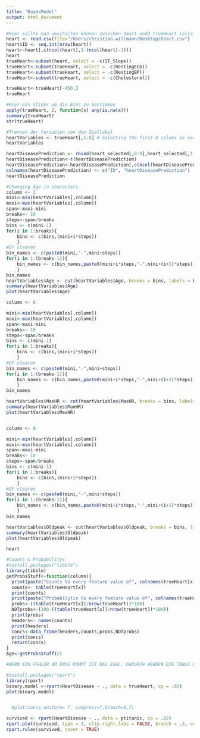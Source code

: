 ```yaml
---
title: "BayesModel"
output: html_document
---
```


```r
#Hier sollte man umschalten können zwischen heart undd trueHeart (also bereinigt und nicht bereinigt)
heart <- read.csv(file="/Users/christian.willmann/Desktop/heart.csv")
heart$ID <- seq.int(nrow(heart))
heart<-heart[,c(ncol(heart),1:(ncol(heart)-1))]
heart
trueHeart<-subset(heart, select = -c(ST_Slope))
trueHeart<-subset(trueHeart, select = -c(RestingECG))
trueHeart<-subset(trueHeart, select = -c(RestingBP))
trueHeart<-subset(trueHeart, select = -c(Cholesterol))

trueHeart<-trueHeart[-450,]
trueHeart
```

```r
#Hier ein Slider um die Bins zu bestimmen
apply(trueHeart, 2, function(x) any(is.na(x)))
summary(trueHeart)
str(trueHeart)

#Trennen der Variablen von den Ziellabel
heartVariables <- trueHeart[,1:8] # Selecting the first 8 colums as variables
heartVariables

heartDiseasePrediction <- rbind(heart_selected[,8:8],heart_selected[,1:1])# Selecting the last Column as Prediction
heartDiseasePrediction<-t(heartDiseasePrediction)
heartDiseasePrediction<-heartDiseasePrediction[,c(ncol(heartDiseasePrediction),1:(ncol(heartDiseasePrediction)-1))]
colnames(heartDiseasePrediction) <- c("ID", "heartDiseasePrediction")
heartDiseasePrediction

#Changing Age in characters
column <- 2
mini<-min(heartVariables[,column])
maxi<-max(heartVariables[,column])
span<-maxi-mini
breaks<- 10
steps<-span/breaks
bins <- c(mini-1)
for(i in 1:breaks){
    bins <- c(bins,(mini+i*steps))
    }
#DF clearen
bin_names <- c(paste0(mini,"-",mini+steps)) 
for(i in 1:(breaks-1)){
    bin_names <- c(bin_names,paste0(mini+i*steps,"-",mini+(i+1)*steps)) 
    }
bin_names
heartVariables$Age <- cut(heartVariables$Age, breaks = bins, labels = bin_names)
summary(heartVariables$Age)
plot(heartVariables$Age)

column <- 6

mini<-min(heartVariables[,column])
maxi<-max(heartVariables[,column])
span<-maxi-mini
breaks<- 10
steps<-span/breaks
bins <- c(mini-1)
for(i in 1:breaks){
    bins <- c(bins,(mini+i*steps)) 
    }
#DF clearen
bin_names <- c(paste0(mini,"-",mini+steps)) 
for(i in 1:(breaks-1)){
    bin_names <- c(bin_names,paste0(mini+i*steps,"-",mini+(i+1)*steps)) 
    }
bin_names

heartVariables$MaxHR <- cut(heartVariables$MaxHR, breaks = bins, labels = bin_names)
summary(heartVariables$MaxHR)
plot(heartVariables$MaxHR)


column <- 8

mini<-min(heartVariables[,column])
maxi<-max(heartVariables[,column])
span<-maxi-mini
breaks<- 10
steps<-span/breaks
bins <- c(mini-1)
for(i in 1:breaks){
    bins <- c(bins,(mini+i*steps)) 
    }
#DF clearen
bin_names <- c(paste0(mini,"-",mini+steps)) 
for(i in 1:(breaks-1)){
    bin_names <- c(bin_names,paste0(mini+i*steps,"-",mini+(i+1)*steps)) 
    }
bin_names

heartVariables$Oldpeak <- cut(heartVariables$Oldpeak, breaks = bins, labels = bin_names)
summary(heartVariables$Oldpeak)
plot(heartVariables$Oldpeak)

heart

```

```r
#Counts & Probabilitys
#install.packages("tibble")
library(tibble)
getProbsStuff<-function(column){
  print(paste("Counts to every feature value of", colnames(trueHeart[x])))
  counts<- table(trueHeart[x])
  print(counts)
  print(paste("Probabilytis to every feature value of", colnames(trueHeart[x])))
  probs<-((table(trueHeart[x])/nrow(trueHeart))*100)
  NOTprobs<-(100-((table(trueHeart[x])/nrow(trueHeart))*100))
  print(probs)
  headers<- names(counts)
  print(headers)
  concs<-data_frame(headers,counts,probs,NOTprobs)
  print(concs)
  return(concs)
}
Age<-getProbsStuff(2)

#WENN EIN FEHLER AM ENDE KOMMT IST DAS EGAL. DADURCH WERDEN DIE TABLE HIER BESSER ANGEZEIGT.
```



```r


#install.packages("rpart")
library(rpart)
binary.model <-rpart(HeartDisease ~ ., data = trueHeart, cp = .02)
plot(binary.model)


  #plot(concs,uniform= T, compress=T,branch=0,7)

```
```r
survived <- rpart(HeartDisease ~ ., data = ptitanic, cp = .02)
rpart.plot(survived, type = 3, clip.right.labs = FALSE, branch = .3, under = TRUE)
rpart.rules(survived, cover = TRUE)
```
 
 
 

<!-- ```{r cars} -->
<!-- #Trennen der Variablen von den Ziellabel -->
<!-- #TRAIN TEST SPLIT!!!!!!!!!!!!! -->
<!-- heartVariables <- heart[,1:12] # Selecting the first 13 colums as variables -->
<!-- heartVariables -->

<!-- heartDiseasePrediction <- rbind(heart[,13:13],heart[,1:1])# Selecting the last Column as Prediction -->
<!-- heartDiseasePrediction<-t(heartDiseasePrediction) -->
<!-- heartDiseasePrediction<-heartDiseasePrediction[,c(ncol(heartDiseasePrediction),1:(ncol(heartDiseasePrediction)-1))] -->
<!-- colnames(heartDiseasePrediction) <- c("ID", "heartDiseasePrediction") -->
<!-- heartDiseasePrediction -->

<!-- ``` -->



<!-- ```{r pressure, echo=FALSE} -->
<!-- plot(pressure) -->
<!-- ``` -->

